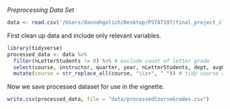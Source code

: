 *Preprocessing Data Set*

```r
data <- read.csv('/Users/dannahgolich/Desktop/PSTAT197/final_project_clone/vignette-bootstrapping/data/courseGrades.csv')
```

First clean up data and include only relevant variables.
```r
library(tidyverse)
processed_data <- data %>% 
  filter(nLetterStudents != 0) %>% # exclude count of letter grade
  select(course, instructor, quarter, year, nLetterStudents, dept, avgGPA) %>%
  mutate(course = str_replace_all(course, "\\s+", " ")) # tidy course data
```

Now we save processed dataset for use in the vignette.
```r
write.csv(processed_data, file = "data/processedCourseGrades.csv")
```

